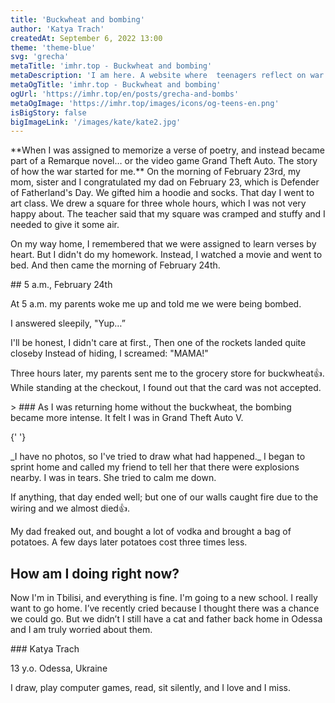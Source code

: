 ```yaml
---
title: 'Buckwheat and bombing'
author: 'Katya Trach'
createdAt: September 6, 2022 13:00
theme: 'theme-blue'
svg: 'grecha'
metaTitle: 'imhr.top - Buckwheat and bombing'
metaDescription: 'I am here. A website where  teenagers reflect on war and peace.'
metaOgTitle: 'imhr.top - Buckwheat and bombing'
ogUrl: 'https://imhr.top/en/posts/grecha-and-bombs'
metaOgImage: 'https://imhr.top/images/icons/og-teens-en.png'
isBigStory: false
bigImageLink: '/images/kate/kate2.jpg'
---
```


<Heading img="/images/kate/kate.jpg" photoLeft />

<Medium>
  **When I was assigned to memorize a verse of poetry, and instead became part of a Remarque novel… or the video game Grand Theft Auto. The story of how the war started for me.**
</Medium>

<HorizontalPhoto src="/images/kate/kate-sasha.jpg" photoDescription='Me and my sister'>
  On the morning of February 23rd, my mom, sister and I congratulated my dad on February 23, which is Defender of Fatherland's Day. We gifted him a hoodie and socks. That day I went to art class. We drew a square for three whole hours, which I was not very happy about. The teacher said that my square was cramped and stuffy and I needed to give it some air.

  On my way home, I remembered that we were assigned to learn verses by heart. But I didn't do my homework.  Instead, I watched a movie and went to bed. And then came the morning of February 24th.

</HorizontalPhoto>

<Medium>
  ## 5 a.m., February 24th

  At 5 a.m. my parents woke me up and told me we were being bombed.

  I answered sleepily, "Yup…”

  I'll be honest, I didn't care at first., Then one of the rockets landed quite closeby Instead of hiding, I screamed: "MAMA!"

  Three hours later, my parents sent me to the grocery store for buckwheat👍. While standing at the checkout, I found out that the card was not accepted.

</Medium>

<Large>
  > ### As I was returning home without the buckwheat, the bombing became more intense. It felt I was in Grand Theft Auto V.

{' '}

<PhotoAndText src="/images/kate/illustration.svg">
  _I have no photos, so I've tried to draw what had happened._
</PhotoAndText>

</Large>

<Medium>
  I began to sprint home and called my friend to tell her that there were explosions nearby. I was in tears. She tried to calm me down.

  If anything, that day ended well; but one of our walls caught fire due to the wiring and we almost died👍.

  My dad freaked out, and bought a lot of vodka and brought a bag of potatoes. A few days later potatoes cost three times less.

## How am I doing right now?

  Now I'm in Tbilisi, and everything is fine. I'm going to a new school. I really want to go home. I’ve recently cried because I thought there was a chance we could go. But we didn’t I still have a cat and father back home in Odessa and I am truly worried about them.

</Medium>

<AuthorCard src='/images/kate/kate2.jpg'>
  ### Katya Trach

  13 y.o. Odessa, Ukraine

  I draw, play computer games, read, sit silently, and I love and I miss.

</AuthorCard>
